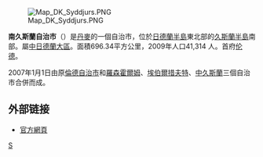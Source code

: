 [[File:Map_DK_Syddjurs.PNG|right]] 

'''南久斯蘭自治市'''（{{lang-da|Syddjurs kommune}}）是[[丹麥|丹麥]]的一個自治市，位於[[日德蘭半島|日德蘭半島]]東北部的[[久斯蘭半島|久斯蘭半島]]南部。屬[[中日德蘭大區|中日德蘭大區]]。面積696.34平方公里，2009年人口41,314 人。首府[[伦德_(丹麦)|伦德]]。 

2007年1月1日由原[[倫德自治市|倫德自治市]]和[[羅森霍爾姆自治市|羅森霍爾姆]]、[[埃伯爾措夫特自治市|埃伯爾措夫特]]、[[中久斯蘭自治市|中久斯蘭]]三個自治市合併而成。

== 外部链接 ==

* [https://web.archive.org/web/20070428212805/http://www.syddjurs.dk/ 官方網頁]

{{丹麥自治市}}

[[Category:丹麥市鎮|S]]